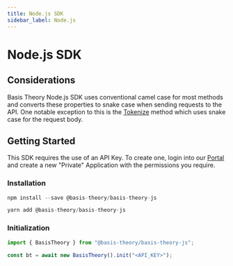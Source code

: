 ```yaml
---
title: Node.js SDK
sidebar_label: Node.js
---
```




# Node.js SDK

<GithubCard
  heading="Node.js SDK"
  icon={SDK.NODE}
  organization="basis-theory"
  repository="basis-theory-js"
/>

## Considerations

Basis Theory Node.js SDK uses conventional camel case for most methods and converts these properties to snake case when sending requests to the API. One notable exception to this is the [Tokenize](/docs/api/tokens/tokenize) method which uses snake case for the request body.

## Getting Started

This SDK requires the use of an API Key. To create one, login into our [Portal](https://portal.basistheory.com) and create a new "Private" Application with the permissions you require.

### Installation

<Tabs className="bt-tabs">
  <TabItem value="npm" label="npm">

```javascript showLineNumbers
npm install --save @basis-theory/basis-theory-js
```

  </TabItem>
  <TabItem value="yarn" label="yarn">

```javascript showLineNumbers
yarn add @basis-theory/basis-theory-js
```

  </TabItem>
</Tabs>

### Initialization

```javascript showLineNumbers
import { BasisTheory } from "@basis-theory/basis-theory-js";

const bt = await new BasisTheory().init("<API_KEY>");
```
